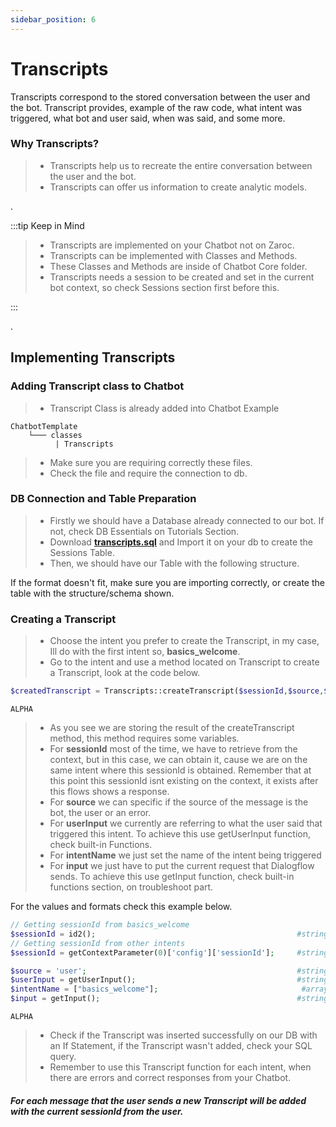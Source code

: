 ```yaml
---
sidebar_position: 6
---
```


# Transcripts


Transcripts correspond to the stored conversation between the user and the bot. Transcript provides, example of the raw code, what intent was triggered, what bot and user said, when was said, and some more.

### Why Transcripts?

> - Transcripts help us to recreate the entire conversation between the user and the bot.
> - Transcripts can offer us information to create analytic models.

.

:::tip Keep in Mind

> - Transcripts are implemented on your Chatbot not on Zaroc.
> - Transcripts can be implemented with Classes and Methods.
> - These Classes and Methods are inside of Chatbot Core folder.
> - Transcripts needs a session to be created and set in the current bot context, so check Sessions section first before this.

:::

.

## Implementing Transcripts

### Adding Transcript class to Chatbot

> - Transcript Class is already added into Chatbot Example

```shell
ChatbotTemplate
    └─── classes
          | Transcripts
```

> - Make sure you are requiring correctly these files.
> - Check the file and require the connection to db.

### DB Connection and Table Preparation

> - Firstly we should have a Database already connected to our bot. If not, check DB Essentials on Tutorials Section.
> - Download [**transcripts.sql**](https://drive.google.com/file/d/1EKIRdqhJ3uGhLJgboveBrgMljGuHmqNj/view?usp=sharing) and Import it on your db to create the Sessions Table.
> - Then, we should have our Table with the following structure.

<!-- ## IMG -->

If the format doesn't fit, make sure you are importing correctly, or create the table with the structure/schema shown.

### Creating a Transcript

> - Choose the intent you prefer to create the Transcript, in my case, Ill do with the first intent so, **basics_welcome**.
> - Go to the intent and use a method located on Transcript to create a Transcript, look at the code below.

<Tabs>
<TabItem value="php" label="PHP">

```php
$createdTranscript = Transcripts::createTranscript($sessionId,$source,$userInput,$intentName,$input);
```

</TabItem>
<TabItem value="nodejs" label="Node.js">

```nodejs
ALPHA
```

</TabItem>
</Tabs>

> - As you see we are storing the result of the createTranscript method, this method requires some variables.
> - For **sessionId** most of the time, we have to retrieve from the context, but in this case, we can obtain it, cause we are on the same intent where this sessionId is obtained. Remember that at this point this sessionId isnt existing on the context, it exists after this flows shows a response.
> - For **source** we can specific if the source of the message is the bot, the user or an error.
> - For **userInput** we currently are referring to what the user said that triggered this intent. To achieve this use getUserInput function, check built-in Functions.
> - For **intentName** we just set the name of the intent being triggered
> - For **input** we just have to put the current request that Dialogflow sends. To achieve this use getInput function, check built-in functions section, on troubleshoot part.

For the values and formats check this example below.

<Tabs>
<TabItem value="php" label="PHP">

```php
// Getting sessionId from basics_welcome
$sessionId = id2();                                             #string
// Getting sessionId from other intents
$sessionId = getContextParameter(0)['config']['sessionId'];     #string

$source = 'user';                                               #string
$userInput = getUserInput();                                    #string
$intentName = ["basics_welcome"];                                #array
$input = getInput();                                            #string
```

</TabItem>
<TabItem value="nodejs" label="Node.js">

```nodejs
ALPHA
```

</TabItem>
</Tabs>

> - Check if the Transcript was inserted successfully on our DB with an If Statement, if the Transcript wasn't added, check your SQL query.
> - Remember to use this Transcript function for each intent, when there are errors and correct responses from your Chatbot.

<!-- ## IMG -->

##### For each message that the user sends a new Transcript will be added with the current sessionId from the user.
